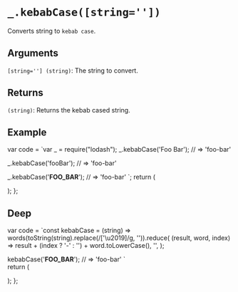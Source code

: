 # `_.kebabCase([string=''])`

Converts string to `kebab case`.

## Arguments

`[string=''] (string)`: The string to convert.

## Returns

`(string)`: Returns the kebab cased string.

## Example


  var code = `var _ = require("lodash");
_.kebabCase('Foo Bar');
// => 'foo-bar'
 
_.kebabCase('fooBar');
// => 'foo-bar'
 
_.kebabCase('__FOO_BAR__');
// => 'foo-bar'
`;
  return (
    <div>
      <Embed source={code} />
    </div>
  );
};

<Demo />

## Deep

var code =  `const kebabCase = (string) =>
    words(toString(string).replace(/['\u2019]/g, '')).reduce(
        (result, word, index) => result + (index ? '-' : '') + word.toLowerCase(),
        '',
    );

kebabCase('__FOO_BAR__');
// => 'foo-bar'
`   
  return (
    <div>
      <Embed source={code} />
    </div>
  );
};

<DeepDemo/>


